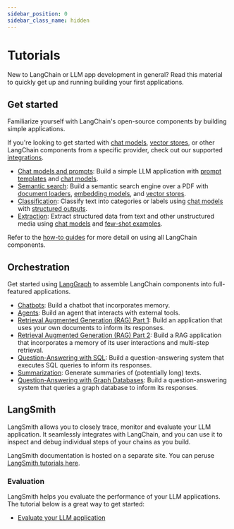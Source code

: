 ```yaml
---
sidebar_position: 0
sidebar_class_name: hidden
---
```

# Tutorials

New to LangChain or LLM app development in general? Read this material to quickly get up and running building your first applications.

## Get started

Familiarize yourself with LangChain's open-source components by building simple applications.

If you're looking to get started with [chat models](/docs/integrations/chat/), [vector stores](/docs/integrations/vectorstores/),
or other LangChain components from a specific provider, check out our supported [integrations](/docs/integrations/providers/).

- [Chat models and prompts](/docs/tutorials/llm_chain): Build a simple LLM application with [prompt templates](/docs/concepts/prompt_templates) and [chat models](/docs/concepts/chat_models).
- [Semantic search](/docs/tutorials/retrievers): Build a semantic search engine over a PDF with [document loaders](/docs/concepts/document_loaders), [embedding models](/docs/concepts/embedding_models/), and [vector stores](/docs/concepts/vectorstores/).
- [Classification](/docs/tutorials/classification): Classify text into categories or labels using [chat models](/docs/concepts/chat_models) with [structured outputs](/docs/concepts/structured_outputs/).
- [Extraction](/docs/tutorials/extraction): Extract structured data from text and other unstructured media using [chat models](/docs/concepts/chat_models) and [few-shot examples](/docs/concepts/few_shot_prompting/).

Refer to the [how-to guides](/docs/how_to) for more detail on using all LangChain components.

## Orchestration

Get started using [LangGraph](https://langchain-ai.github.io/langgraph/) to assemble LangChain components into full-featured applications.

- [Chatbots](/docs/tutorials/chatbot): Build a chatbot that incorporates memory.
- [Agents](/docs/tutorials/agents): Build an agent that interacts with external tools.
- [Retrieval Augmented Generation (RAG) Part 1](/docs/tutorials/rag): Build an application that uses your own documents to inform its responses.
- [Retrieval Augmented Generation (RAG) Part 2](/docs/tutorials/qa_chat_history): Build a RAG application that incorporates a memory of its user interactions and multi-step retrieval.
- [Question-Answering with SQL](/docs/tutorials/sql_qa): Build a question-answering system that executes SQL queries to inform its responses.
- [Summarization](/docs/tutorials/summarization): Generate summaries of (potentially long) texts.
- [Question-Answering with Graph Databases](/docs/tutorials/graph): Build a question-answering system that queries a graph database to inform its responses.

## LangSmith

LangSmith allows you to closely trace, monitor and evaluate your LLM application.
It seamlessly integrates with LangChain, and you can use it to inspect and debug individual steps of your chains as you build.

LangSmith documentation is hosted on a separate site.
You can peruse [LangSmith tutorials here](https://docs.smith.langchain.com/).

### Evaluation

LangSmith helps you evaluate the performance of your LLM applications. The tutorial below is a great way to get started:

- [Evaluate your LLM application](https://docs.langchain.com/langsmith/evaluate-llm-application)
